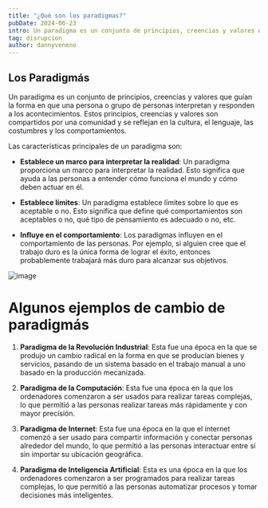 ```yaml
---
title: "¿Qué son los paradigmas?"
pubDate: 2024-06-23
intro: Un paradigma es un conjunto de principios, creencias y valores que guían la forma en que una persona o grupo de personas interpretan y responden a los acontecimientos.
tag: disrupcion
author: dannyveneno
---
```


## Los Paradigmás

Un paradigma es un conjunto de principios, creencias y valores que guían la forma en que una persona o grupo de personas interpretan y responden a los acontecimientos. Estos principios, creencias y valores son compartidos por una comunidad y se reflejan en la cultura, el lenguaje, las costumbres y los comportamientos.

Las características principales de un paradigma son:

- **Establece un marco para interpretar la realidad**: Un paradigma proporciona un marco para interpretar la realidad. Esto significa que ayuda a las personas a entender cómo funciona el mundo y cómo deben actuar en él.

- **Establece límites**: Un paradigma establece límites sobre lo que es aceptable o no. Esto significa que define qué comportamientos son aceptables o no, qué tipo de pensamiento es adecuado o no, etc.

- **Influye en el comportamiento**: Los paradigmas influyen en el comportamiento de las personas. Por ejemplo, si alguien cree que el trabajo duro es la única forma de lograr el éxito, entonces probablemente trabajará más duro para alcanzar sus objetivos.

![image](https://res.cloudinary.com/dj0dedvu0/image/upload/v1719180844/paradigma_mlg3ht.webp)

# Algunos ejemplos de cambio de paradigmás

1. **Paradigma de la Revolución Industrial**: Esta fue una época en la que se produjo un cambio radical en la forma en que se producían bienes y servicios, pasando de un sistema basado en el trabajo manual a uno basado en la producción mecanizada.

2. **Paradigma de la Computación**: Esta fue una época en la que los ordenadores comenzaron a ser usados para realizar tareas complejas, lo que permitió a las personas realizar tareas más rápidamente y con mayor precisión.

3. **Paradigma de Internet**: Esta fue una época en la que el internet comenzó a ser usado para compartir información y conectar personas alrededor del mundo, lo que permitió a las personas interactuar entre sí sin importar su ubicación geográfica.

4. **Paradigma de Inteligencia Artificial**: Esta es una época en la que los ordenadores comenzaron a ser programados para realizar tareas complejas, lo que permitió a las personas automatizar procesos y tomar decisiones más inteligentes.
